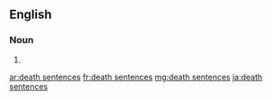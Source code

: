 ==English==

===Noun===
{{head|en|noun plural form}}

# {{plural of|death sentence|lang=en}}

[[ar:death sentences]]
[[fr:death sentences]]
[[mg:death sentences]]
[[ja:death sentences]]